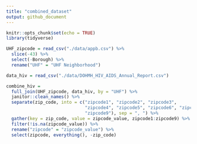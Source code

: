 ```yaml
---
title: "combined_dataset"
output: github_document
---
```


```r
knitr::opts_chunk$set(echo = TRUE)
library(tidyverse)
```

```r
UHF_zipcode = read_csv("./data/appb.csv") %>% 
  slice(-43) %>% 
  select(-Borough) %>% 
  rename("UHF" = "UHF Neighborhood")
```


```r
data_hiv = read_csv("./data/DOHMH_HIV_AIDS_Annual_Report.csv")

combine_hiv = 
  full_join(UHF_zipcode, data_hiv, by = "UHF") %>%
  janitor::clean_names() %>% 
  separate(zip_code, into = c("zipcode1", "zipcode2", "zipcode3", 
                              "zipcode4", "zipcode5", "zipcode6", "zipcode7", "zipcode8",
                              "zipcode9"), sep = ", ") %>% 
  gather(key = zip_code, value = zipcode_value, zipcode1:zipcode9) %>% 
  filter(!is.na(zipcode_value)) %>% 
  rename("zipcode" = "zipcode_value") %>% 
  select(zipcode, everything(), -zip_code)
```

